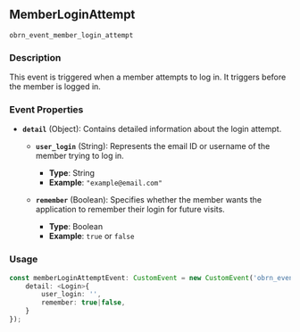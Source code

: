 ## MemberLoginAttempt
`obrn_event_member_login_attempt`

### Description
This event is triggered when a member attempts to log in. It triggers before the member is logged in.

### Event Properties

- **`detail`** (Object): Contains detailed information about the login attempt.

  - **`user_login`** (String): Represents the email ID or username of the member trying to log in.
  
    - **Type**: String
    - **Example**: `"example@email.com"`
  
  - **`remember`** (Boolean): Specifies whether the member wants the application to remember their login for future visits.
    
    - **Type**: Boolean
    - **Example**: `true` or `false`

### Usage

```typescript
const memberLoginAttemptEvent: CustomEvent = new CustomEvent('obrn_event_member_login_attempt', {
    detail: <Login>{
        user_login: '',
        remember: true|false,
    }
});
```

